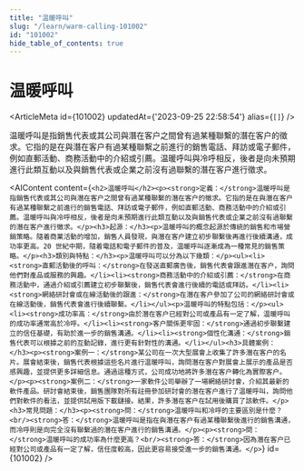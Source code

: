 ```yaml
---
title: "温暖呼叫"
slug: "/learn/warm-calling-101002"
id: "101002"
hide_table_of_contents: true
---
```



# 温暖呼叫

<ArticleMeta id={101002} updatedAt={'2023-09-25 22:58:54'} alias={`[]`} />
<div className='border-solid border-b border-t-0 my-4 border-[var(--ifm-color-gray-300)]' />

温暖呼叫是指銷售代表或其公司與潛在客户之間曾有過某種聯繫的潛在客户的徵求。它指的是在與潛在客户有過某種聯繫之前進行的銷售電話、拜訪或電子郵件，例如直郵活動、商務活動中的介紹或引薦。温暖呼叫與冷呼相反，後者是向未預期進行此類互動以及與銷售代表或企業之前沒有過聯繫的潛在客户進行徵求。

<AIContent content={`<h2>温暖呼叫</h2><p><strong>定義：</strong>温暖呼叫是指銷售代表或其公司與潛在客户之間曾有過某種聯繫的潛在客户的徵求。它指的是在與潛在客户有過某種聯繫之前進行的銷售電話、拜訪或電子郵件，例如直郵活動、商務活動中的介紹或引薦。温暖呼叫與冷呼相反，後者是向未預期進行此類互動以及與銷售代表或企業之前沒有過聯繫的潛在客户進行徵求。</p><h3>起源：</h3><p>温暖呼叫的概念起源於傳統的銷售和市場營銷策略。隨着商業活動的增加，銷售人員發現，與潛在客户建立初步聯繫後再進行後續溝通，成功率更高。20 世紀中期，隨着電話和電子郵件的普及，温暖呼叫逐漸成為一種常見的銷售策略。</p><h3>類別與特點：</h3><p>温暖呼叫可以分為以下幾類：</p><ul><li><strong>直郵活動後的呼叫：</strong>在發送直郵廣告後，銷售代表會跟進潛在客户，詢問他們對產品或服務的興趣。</li><li><strong>商務活動中的介紹或引薦：</strong>在商務活動中，通過介紹或引薦建立初步聯繫後，銷售代表會進行後續的電話或拜訪。</li><li><strong>網絡研討會或在線活動後的跟進：</strong>在潛在客户參加了公司的網絡研討會或在線活動後，銷售代表會進行後續聯繫。</li></ul><p>温暖呼叫的特點包括：</p><ul><li><strong>成功率高：</strong>由於潛在客户已經對公司或產品有一定了解，温暖呼叫的成功率通常高於冷呼。</li><li><strong>客户關係更牢固：</strong>通過初步聯繫建立的信任基礎，有助於進一步的銷售溝通。</li><li><strong>個性化溝通：</strong>銷售代表可以根據之前的互動記錄，進行更有針對性的溝通。</li></ul><h3>具體案例：</h3><p><strong>案例一：</strong>某公司在一次大型展會上收集了許多潛在客户的名片。展會結束後，銷售代表根據這些名片進行温暖呼叫，詢問潛在客户對展會上展示的產品是否感興趣，並提供更多詳細信息。通過這種方式，公司成功地將許多潛在客户轉化為實際客户。</p><p><strong>案例二：</strong>一家軟件公司舉辦了一場網絡研討會，介紹其最新的軟件產品。研討會結束後，銷售團隊對所有註冊參加研討會的潛在客户進行了温暖呼叫，詢問他們對軟件的看法，並提供試用版下載鏈接。結果，許多潛在客户在試用後購買了該軟件。</p><h3>常見問題：</h3><p><strong>問：</strong>温暖呼叫和冷呼的主要區別是什麼？<br/><strong>答：</strong>温暖呼叫是指在與潛在客户有過某種聯繫後進行的銷售溝通，而冷呼則是向完全沒有聯繫過的潛在客户進行的銷售溝通。</p><p><strong>問：</strong>温暖呼叫的成功率為什麼更高？<br/><strong>答：</strong>因為潛在客户已經對公司或產品有一定了解，信任度較高，因此更容易接受進一步的銷售溝通。</p>`} id={101002} />
